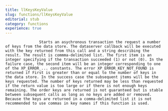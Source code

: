 ```yaml
---
title: llKeysKeyValue
slug: functions/llKeysKeyValue
editorial: stub
category: functions
experience: true
---
```


<LSLFunction name="llKeysKeyValue"/>



                   Starts an asychronous transaction the request a number of keys from the data store. The dataserver callback will be executed with the key returned from this call and a string describing the result. The result is commma-delimited list. The first item is an integer specifying if the transaction succeeded (1) or not (0). In the failure case, the second item will be an integer corresponding to one of the XP_ERROR_... constants. The error XP_ERROR_KEY_NOT_FOUND is returned if First is greater than or equal to the number of keys in the data store. In the success case the subsequent items will be the keys requested. The number of keys returned may be less than requested if the return value is too large or if there is not enough keys remaining. The order keys are returned is not guaranteed but is stable between subsequent calls as long as no keys are added or removed. Because the keys are returned in a comma-delimited list it is not recommended to use commas in key names if this function is used.

                
